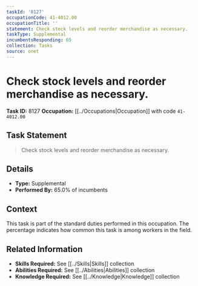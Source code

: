 ```yaml
---
taskId: '8127'
occupationCode: 41-4012.00
occupationTitle: ''
statement: Check stock levels and reorder merchandise as necessary.
taskType: Supplemental
incumbentsResponding: 65
collection: Tasks
source: onet
---
```

# Check stock levels and reorder merchandise as necessary.

**Task ID:** 8127
**Occupation:** [[../Occupations|Occupation]] with code `41-4012.00`

## Task Statement

> Check stock levels and reorder merchandise as necessary.

## Details

- **Type:** Supplemental
- **Performed By:** 65.0% of incumbents

## Context

This task is part of the standard duties performed in this occupation. The percentage indicates how common this task is among workers in the field.

## Related Information

- **Skills Required:** See [[../Skills|Skills]] collection
- **Abilities Required:** See [[../Abilities|Abilities]] collection
- **Knowledge Required:** See [[../Knowledge|Knowledge]] collection
